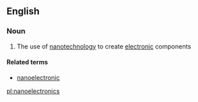 ==English==

===Noun===
{{wikipedia}}
{{en-noun|-}}

#{{physics}} The use of [[nanotechnology]] to create [[electronic]] components

====Related terms====
*[[nanoelectronic]]

[[pl:nanoelectronics]]